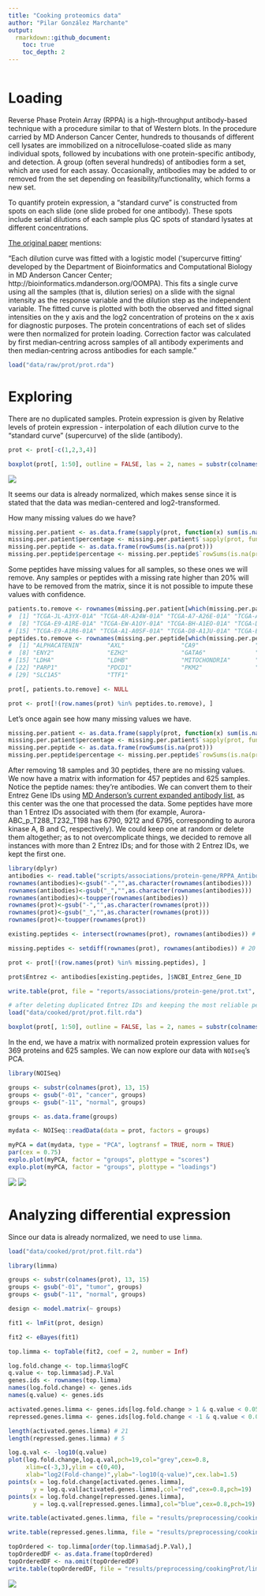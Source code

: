 ```yaml
---
title: "Cooking proteomics data"
author: "Pilar González Marchante"
output: 
  rmarkdown::github_document:
    toc: true
    toc_depth: 2
---
```


```r
```

# Loading

Reverse Phase Protein Array (RPPA) is a high-throughput antibody-based technique with a procedure similar to that of Western blots. In the procedure carried by MD Anderson Cancer Center, hundreds to thousands of different cell lysates are immobilized on a nitrocellulose-coated slide as many individual spots, followed by incubations with one protein-specific antibody, and detection. A group (often several hundreds) of antibodies form a set, which are used for each assay. Occasionally, antibodies may be added to or removed from the set depending on feasibility/functionality, which forms a new set.

To quantify protein expression, a "standard curve" is constructed from spots on each slide (one slide probed for one antibody). These spots include serial dilutions of each sample plus QC spots of standard lysates at different concentrations.

[The original paper](https://www.nature.com/articles/s41586-019-1186-3) mentions:

"Each dilution curve was fitted with a logistic model (‘supercurve fitting’ developed by the Department of Bioinformatics and Computational Biology in MD Anderson Cancer Center; http://bioinformatics.mdanderson.org/OOMPA). This fits a single curve using all the samples (that is, dilution series) on a slide with the signal intensity as the response variable and the dilution step as the independent variable. The fitted curve is plotted with both the observed and fitted signal intensities on the y axis and the log2 concentration of proteins on the x axis for diagnostic purposes. The protein concentrations of each set of slides were then normalized for protein loading. Correction factor was calculated by first median‐centring across samples of all antibody experiments and then median‐centring across antibodies for each sample."

```r
load("data/raw/prot/prot.rda")
```

# Exploring

There are no duplicated samples. Protein expression is given by Relative levels of protein expression - interpolation of each dilution curve to the "standard curve" (supercurve) of the slide (antibody).

```r
prot <- prot[-c(1,2,3,4)]

boxplot(prot[, 1:50], outline = FALSE, las = 2, names = substr(colnames(prot), 6, 12)[1:50], main = "Normalized protein expression")
```

![](images/cookingProt/boxplot.png)

It seems our data is already normalized, which makes sense since it is stated that the data was median-centered and log2-transformed.

How many missing values do we have?

```r
missing.per.patient <- as.data.frame(sapply(prot, function(x) sum(is.na(x))))
missing.per.patient$percentage <- missing.per.patient$`sapply(prot, function(x) sum(is.na(x)))`*100/487
missing.per.peptide <- as.data.frame(rowSums(is.na(prot)))
missing.per.peptide$percentage <- missing.per.peptide$`rowSums(is.na(prot))`*100/643
```

Some peptides have missing values for all samples, so these ones we will remove. Any samples or peptides with a missing rate higher than 20% will have to be removed from the matrix, since it is not possible to impute these values with confidence.

```r
patients.to.remove <- rownames(missing.per.patient[which(missing.per.patient$percentage >= 20), ]) # 18
#  [1] "TCGA-JL-A3YX-01A" "TCGA-AR-A24W-01A" "TCGA-A7-A26E-01A" "TCGA-A1-A0SQ-01A" "TCGA-BH-A1FL-01A" "TCGA-AR-A255-01A" "TCGA-AC-A23E-01A"
#  [8] "TCGA-E9-A1RE-01A" "TCGA-EW-A1OY-01A" "TCGA-BH-A1EO-01A" "TCGA-D8-A1JJ-01A" "TCGA-D8-A1JN-01A" "TCGA-A2-A1FV-01A" "TCGA-BH-A1FR-01A"
# [15] "TCGA-E9-A1R6-01A" "TCGA-A1-A0SF-01A" "TCGA-D8-A1JU-01A" "TCGA-EW-A1PD-01A"
peptides.to.remove <- rownames(missing.per.peptide[which(missing.per.peptide$percentage >= 20), ]) # 30
#  [1] "ALPHACATENIN"       "AXL"                "CA9"                "CASPASE9"           "COMPLEXIISUBUNIT30" "CTLA4"              "E2F1"              
#  [8] "ENY2"               "EZH2"               "GATA6"              "GCN5L2"             "GYS"                "GYS_pS641"          "HIF1ALPHA"         
# [15] "LDHA"               "LDHB"               "MITOCHONDRIA"       "MYOSINIIA"          "NAPSINA"            "NRF2"               "P63"               
# [22] "PARP1"              "PDCD1"              "PKM2"               "PYGB"               "PYGL"               "PYGM"               "RET_pY905"         
# [29] "SLC1A5"             "TTF1"
```


```r
prot[, patients.to.remove] <- NULL

prot <- prot[!(row.names(prot) %in% peptides.to.remove), ]
```

Let's once again see how many missing values we have.

```r
missing.per.patient <- as.data.frame(sapply(prot, function(x) sum(is.na(x))))
missing.per.patient$percentage <- missing.per.patient$`sapply(prot, function(x) sum(is.na(x)))`*100/457
missing.per.peptide <- as.data.frame(rowSums(is.na(prot)))
missing.per.peptide$percentage <- missing.per.peptide$`rowSums(is.na(prot))`*100/625
```

After removing 18 samples and 30 peptides, there are no missing values. We now have a matrix with information for 457 peptides and 625 samples. Notice the peptide names: they're antibodies. We can convert them to their Entrez Gene IDs using [MD Anderson's current expanded antibody list](https://www.mdanderson.org/research/research-resources/core-facilities/functional-proteomics-rppa-core/antibody-information-and-protocols.html), as this center was the one that processed the data. Some peptides have more than 1 Entrez IDs associated with them (for example, Aurora-ABC_p_T288_T232_T198 has 6790, 9212 and 6795, corresponding to aurora kinase A, B and C, respectively). We could keep one at random or delete them altogether; as to not overcomplicate things, we decided to remove all instances with more than 2 Entrez IDs; and for those with 2 Entrez IDs, we kept the first one.

```r
library(dplyr)
antibodies <- read.table("scripts/associations/protein-gene/RPPA_Antibodies.txt", sep = "\t", header = TRUE, row.names = 1)
rownames(antibodies)<-gsub("-","",as.character(rownames(antibodies)))
rownames(antibodies)<-gsub("_","",as.character(rownames(antibodies)))
rownames(antibodies)<-toupper(rownames(antibodies))
rownames(prot)<-gsub("-","",as.character(rownames(prot)))
rownames(prot)<-gsub("_","",as.character(rownames(prot)))
rownames(prot)<-toupper(rownames(prot))

existing.peptides <- intersect(rownames(prot), rownames(antibodies)) # 437

missing.peptides <- setdiff(rownames(prot), rownames(antibodies)) # 20

prot <- prot[!(row.names(prot) %in% missing.peptides), ]

prot$Entrez <- antibodies[existing.peptides, ]$NCBI_Entrez_Gene_ID

write.table(prot, file = "reports/associations/protein-gene/prot.txt", sep = "\t", quote = FALSE)
```


```r
# after deleting duplicated Entrez IDs and keeping the most reliable peptide for it
load("data/cooked/prot/prot.filt.rda")
```

```r
boxplot(prot[, 1:50], outline = FALSE, las = 2, names = substr(colnames(prot), 6, 12)[1:50], main = "Normalized protein expression")
```


In the end, we have a matrix with normalized protein expression values for 369 proteins and 625 samples. We can now explore our data with `NOIseq`'s PCA.

```r
library(NOISeq)

groups <- substr(colnames(prot), 13, 15)
groups <- gsub("-01", "cancer", groups)
groups <- gsub("-11", "normal", groups)

groups <- as.data.frame(groups)

mydata <- NOISeq::readData(data = prot, factors = groups)

myPCA = dat(mydata, type = "PCA", logtransf = TRUE, norm = TRUE)
par(cex = 0.75)
explo.plot(myPCA, factor = "groups", plottype = "scores")
explo.plot(myPCA, factor = "groups", plottype = "loadings")
```

![](images/cookingProt/pca.scores.png)
![](images/cookingProt/pca.loadings.png)

# Analyzing differential expression

Since our data is already normalized, we need to use `limma`.

```r
load("data/cooked/prot/prot.filt.rda")

library(limma)

groups <- substr(colnames(prot), 13, 15)
groups <- gsub("-01", "tumor", groups)
groups <- gsub("-11", "normal", groups)

design <- model.matrix(~ groups)

fit1 <- lmFit(prot, design)

fit2 <- eBayes(fit1)

top.limma <- topTable(fit2, coef = 2, number = Inf)

log.fold.change <- top.limma$logFC
q.value <- top.limma$adj.P.Val
genes.ids <- rownames(top.limma)
names(log.fold.change) <- genes.ids
names(q.value) <- genes.ids

activated.genes.limma <- genes.ids[log.fold.change > 1 & q.value < 0.05]
repressed.genes.limma <- genes.ids[log.fold.change < -1 & q.value < 0.05]

length(activated.genes.limma) # 21
length(repressed.genes.limma) # 5

log.q.val <- -log10(q.value)
plot(log.fold.change,log.q.val,pch=19,col="grey",cex=0.8,
     xlim=c(-3,3),ylim = c(0,40),
     xlab="log2(Fold-change)",ylab="-log10(q-value)",cex.lab=1.5)
points(x = log.fold.change[activated.genes.limma],
       y = log.q.val[activated.genes.limma],col="red",cex=0.8,pch=19)
points(x = log.fold.change[repressed.genes.limma],
       y = log.q.val[repressed.genes.limma],col="blue",cex=0.8,pch=19)

write.table(activated.genes.limma, file = "results/preprocessing/cookingProt/limma.up.1.txt", row.names = FALSE, col.names = FALSE, quote = FALSE)

write.table(repressed.genes.limma, file = "results/preprocessing/cookingProt/limma.down.1.txt", row.names = FALSE, col.names = FALSE, quote = FALSE)

topOrdered <- top.limma[order(top.limma$adj.P.Val),]
topOrderedDF <- as.data.frame(topOrdered)
topOrderedDF <- na.omit(topOrderedDF)
write.table(topOrderedDF, file = "results/preprocessing/cookingProt/limma.ordered.tsv", row.names=TRUE, col.names=TRUE, sep="\t", quote=FALSE)
```

![](images/cookingProt/volcano.plot.limma.png)
